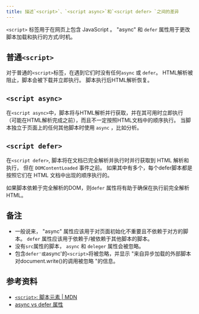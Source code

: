 ```yaml
---
title: 描述`<script>`、`<script async>`和`<script defer> `之间的差异
---
```


`<script>` 标签用于在网页上包含 JavaScript 。 "async" 和 `defer` 属性用于更改脚本加载和执行的方式/时机。

## 普通`<script>`

对于普通的`<script>`标签，在遇到它们时没有任何`async` 或 `defer`。 HTML解析被阻止，脚本会被下载并立即执行。 脚本执行后HTML解析恢复。

## `<script async>`

在`<script async>`中，脚本将与HTML解析并行获取，并在其可用时立即执行（可能在HTML解析完成之前），而且不一定按照HTML文档中的顺序执行。 当脚本独立于页面上的任何其他脚本时使用 `async` ，比如分析。

## `<script defer>`

在`<script defer>`, 脚本将在文档已完全解析并执行时并行获取到 HTML 解析和执行， 但在 `DOMContentLoaded` 事件之前。 如果其中有多个，每个defer脚本都是按照它们在 HTML 文档中出现的顺序执行的。

如果脚本依赖于完全解析的DOM，则`defer` 属性将有助于确保在执行前完全解析HTML。

## 备注

-   一般说来， "async" 属性应该用于对页面初始化不重要且不依赖于对方的脚本。 `defer` 属性应该用于依赖于/被依赖于其他脚本的脚本。
-   没有`src`属性的脚本， `async` 和 `deleger` 属性会被忽略。
-   包含`defer'或`async'的`<script>`将被忽略，并显示 "来自异步加载的外部脚本对document.write()的调用被忽略 "的信息。

## 参考资料

-   [`<script>`: 脚本元素 | MDN](https://developer.mozilla.org/en-US/docs/Web/HTML/Element/script#defer)
-   [async vs defer 属性](https://www.growingwiththeweb.com/2014/02/async-vs-defer-attributes.html)
